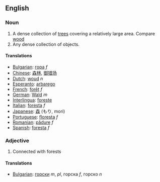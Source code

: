 ==English==

===Noun===

#A dense collection of [[tree]]s covering a relatively large area.  Compare [[wood]]
#Any dense collection of objects.

====Translations====
*[[Bulgarian]]: [[гора]] ''f''
*[[Chinese]]: [[森]][[林]], [[御猎场]]
*[[Dutch]]: [[woud]] ''n''
*[[Esperanto]]: [[arbarego]]
*[[French]]: [[forêt]] ''f''
*[[German]]: [[Wald]] ''m''
*[[Interlingua]]: [[foreste]]
*[[Italian]]: [[foresta]] ''f''
*[[Japanese]]: [[森]] (もり, mori)
*[[Portuguese]]: [[floresta]] ''f''
*[[Romanian]]: [[pădure]] ''f''
*[[Spanish]]: [[foresta]] ''f''
===Adjective===

#Connected with forests

====Translations====

*[[Bulgarian]]: [[горски]] ''m'', ''pl'', горска ''f'', горско ''n''